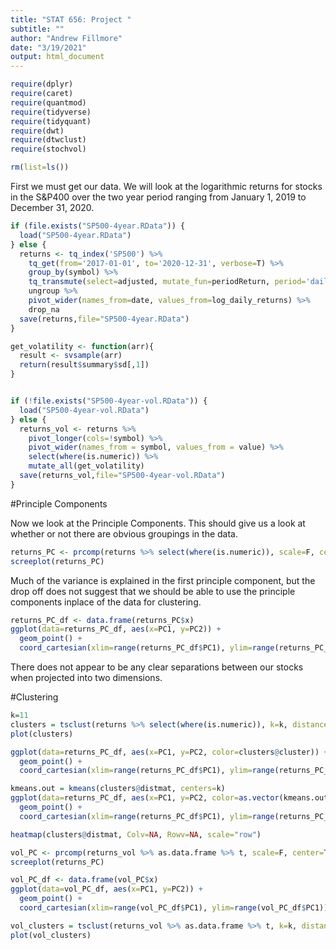 ```yaml
---
title: "STAT 656: Project "
subtitle: ""
author: "Andrew Fillmore"
date: "3/19/2021"
output: html_document
---
```


```r
require(dplyr)
require(caret)
require(quantmod)
require(tidyverse)
require(tidyquant)
require(dwt)
require(dtwclust)
require(stochvol)

rm(list=ls())
```


First we must get our data. We will look at the logarithmic returns for stocks in the S&P400 over the two year period ranging from January 1, 2019 to December 31, 2020.

```r

if (file.exists("SP500-4year.RData")) {
  load("SP500-4year.RData")
} else {
  returns <- tq_index('SP500') %>%
    tq_get(from='2017-01-01', to='2020-12-31', verbose=T) %>%
    group_by(symbol) %>%
    tq_transmute(select=adjusted, mutate_fun=periodReturn, period='daily', type='log', col_rename='log_daily_returns') %>%
    ungroup %>%
    pivot_wider(names_from=date, values_from=log_daily_returns) %>%
    drop_na
  save(returns,file="SP500-4year.RData")
}
```

```r
get_volatility <- function(arr){
  result <- svsample(arr)
  return(result$summary$sd[,1])
}


if (!file.exists("SP500-4year-vol.RData")) {
  load("SP500-4year-vol.RData")
} else {
  returns_vol <- returns %>%
    pivot_longer(cols=!symbol) %>%
    pivot_wider(names_from = symbol, values_from = value) %>%
    select(where(is.numeric)) %>%
    mutate_all(get_volatility)
  save(returns_vol,file="SP500-4year-vol.RData")
}
```

#Principle Components

Now we look at the Principle Components. This should give us a look at whether or not there are obvious groupings in the data.

```r
returns_PC <- prcomp(returns %>% select(where(is.numeric)), scale=F, center=T)
screeplot(returns_PC)
```

Much of the variance is explained in the first principle component, but the drop off does not suggest that we should be able to use the principle components inplace of the data for clustering.

```r
returns_PC_df <- data.frame(returns_PC$x)
ggplot(data=returns_PC_df, aes(x=PC1, y=PC2)) + 
  geom_point() +
  coord_cartesian(xlim=range(returns_PC_df$PC1), ylim=range(returns_PC_df$PC1))
```

There does not appear to be any clear separations between our stocks when projected into two dimensions.

#Clustering

```r
k=11
clusters = tsclust(returns %>% select(where(is.numeric)), k=k, distance="dtw_basic")
plot(clusters)
```



```r
ggplot(data=returns_PC_df, aes(x=PC1, y=PC2, color=clusters@cluster)) + 
  geom_point() +
  coord_cartesian(xlim=range(returns_PC_df$PC1), ylim=range(returns_PC_df$PC1))
```

```r
kmeans.out = kmeans(clusters@distmat, centers=k)
ggplot(data=returns_PC_df, aes(x=PC1, y=PC2, color=as.vector(kmeans.out$cluster))) + 
  geom_point() +
  coord_cartesian(xlim=range(returns_PC_df$PC1), ylim=range(returns_PC_df$PC1))
```

```r
heatmap(clusters@distmat, Colv=NA, Rowv=NA, scale="row")
```

```r
vol_PC <- prcomp(returns_vol %>% as.data.frame %>% t, scale=F, center=T)
screeplot(returns_PC)
```

```r
vol_PC_df <- data.frame(vol_PC$x)
ggplot(data=vol_PC_df, aes(x=PC1, y=PC2)) + 
  geom_point() +
  coord_cartesian(xlim=range(vol_PC_df$PC1), ylim=range(vol_PC_df$PC1))
```

```r
vol_clusters = tsclust(returns_vol %>% as.data.frame %>% t, k=k, distance="dtw_basic")
plot(vol_clusters)
```

